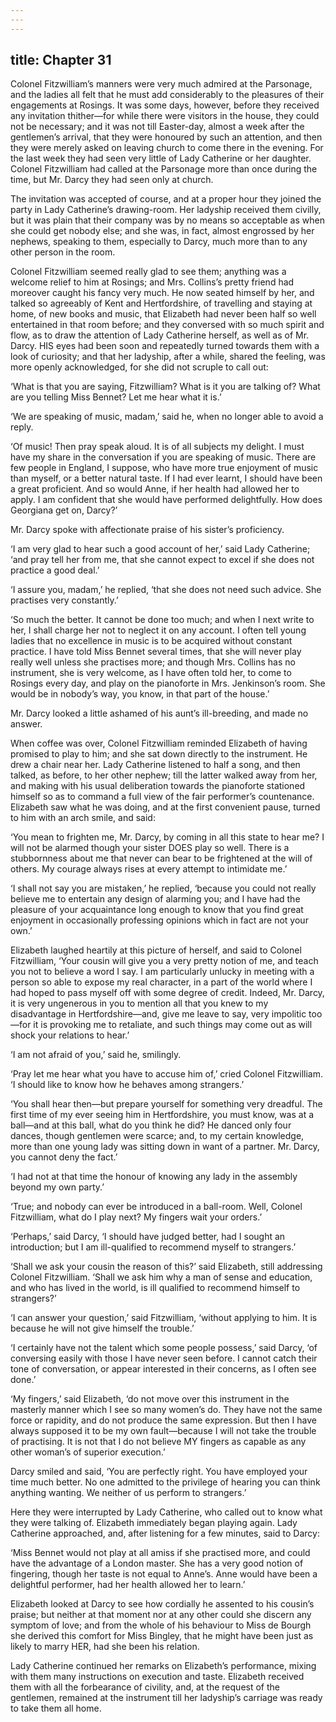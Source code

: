 ```yaml
---
---
---
```

title: Chapter 31
---

Colonel Fitzwilliam’s manners were very much admired at the Parsonage, and the ladies all felt that he must add considerably to the pleasures of their engagements at Rosings. It was some days, however, before they received any invitation thither—for while there were visitors in the house, they could not be necessary; and it was not till Easter-day, almost a week after the gentlemen’s arrival, that they were honoured by such an attention, and then they were merely asked on leaving church to come there in the evening. For the last week they had seen very little of Lady Catherine or her daughter. Colonel Fitzwilliam had called at the Parsonage more than once during the time, but Mr. Darcy they had seen only at church.

The invitation was accepted of course, and at a proper hour they joined the party in Lady Catherine’s drawing-room. Her ladyship received them civilly, but it was plain that their company was by no means so acceptable as when she could get nobody else; and she was, in fact, almost engrossed by her nephews, speaking to them, especially to Darcy, much more than to any other person in the room.

Colonel Fitzwilliam seemed really glad to see them; anything was a welcome relief to him at Rosings; and Mrs. Collins’s pretty friend had moreover caught his fancy very much. He now seated himself by her, and talked so agreeably of Kent and Hertfordshire, of travelling and staying at home, of new books and music, that Elizabeth had never been half so well entertained in that room before; and they conversed with so much spirit and flow, as to draw the attention of Lady Catherine herself, as well as of Mr. Darcy. HIS eyes had been soon and repeatedly turned towards them with a look of curiosity; and that her ladyship, after a while, shared the feeling, was more openly acknowledged, for she did not scruple to call out:

‘What is that you are saying, Fitzwilliam? What is it you are talking of? What are you telling Miss Bennet? Let me hear what it is.’

‘We are speaking of music, madam,’ said he, when no longer able to avoid a reply.

‘Of music! Then pray speak aloud. It is of all subjects my delight. I must have my share in the conversation if you are speaking of music. There are few people in England, I suppose, who have more true enjoyment of music than myself, or a better natural taste. If I had ever learnt, I should have been a great proficient. And so would Anne, if her health had allowed her to apply. I am confident that she would have performed delightfully. How does Georgiana get on, Darcy?’

Mr. Darcy spoke with affectionate praise of his sister’s proficiency.

‘I am very glad to hear such a good account of her,’ said Lady Catherine; ‘and pray tell her from me, that she cannot expect to excel if she does not practice a good deal.’

‘I assure you, madam,’ he replied, ‘that she does not need such advice. She practises very constantly.’

‘So much the better. It cannot be done too much; and when I next write to her, I shall charge her not to neglect it on any account. I often tell young ladies that no excellence in music is to be acquired without constant practice. I have told Miss Bennet several times, that she will never play really well unless she practises more; and though Mrs. Collins has no instrument, she is very welcome, as I have often told her, to come to Rosings every day, and play on the pianoforte in Mrs. Jenkinson’s room. She would be in nobody’s way, you know, in that part of the house.’

Mr. Darcy looked a little ashamed of his aunt’s ill-breeding, and made no answer.

When coffee was over, Colonel Fitzwilliam reminded Elizabeth of having promised to play to him; and she sat down directly to the instrument. He drew a chair near her. Lady Catherine listened to half a song, and then talked, as before, to her other nephew; till the latter walked away from her, and making with his usual deliberation towards the pianoforte stationed himself so as to command a full view of the fair performer’s countenance. Elizabeth saw what he was doing, and at the first convenient pause, turned to him with an arch smile, and said:

‘You mean to frighten me, Mr. Darcy, by coming in all this state to hear me? I will not be alarmed though your sister DOES play so well. There is a stubbornness about me that never can bear to be frightened at the will of others. My courage always rises at every attempt to intimidate me.’

‘I shall not say you are mistaken,’ he replied, ‘because you could not really believe me to entertain any design of alarming you; and I have had the pleasure of your acquaintance long enough to know that you find great enjoyment in occasionally professing opinions which in fact are not your own.’

Elizabeth laughed heartily at this picture of herself, and said to Colonel Fitzwilliam, ‘Your cousin will give you a very pretty notion of me, and teach you not to believe a word I say. I am particularly unlucky in meeting with a person so able to expose my real character, in a part of the world where I had hoped to pass myself off with some degree of credit. Indeed, Mr. Darcy, it is very ungenerous in you to mention all that you knew to my disadvantage in Hertfordshire—and, give me leave to say, very impolitic too—for it is provoking me to retaliate, and such things may come out as will shock your relations to hear.’

‘I am not afraid of you,’ said he, smilingly.

‘Pray let me hear what you have to accuse him of,’ cried Colonel Fitzwilliam. ‘I should like to know how he behaves among strangers.’

‘You shall hear then—but prepare yourself for something very dreadful. The first time of my ever seeing him in Hertfordshire, you must know, was at a ball—and at this ball, what do you think he did? He danced only four dances, though gentlemen were scarce; and, to my certain knowledge, more than one young lady was sitting down in want of a partner. Mr. Darcy, you cannot deny the fact.’

‘I had not at that time the honour of knowing any lady in the assembly beyond my own party.’

‘True; and nobody can ever be introduced in a ball-room. Well, Colonel Fitzwilliam, what do I play next? My fingers wait your orders.’

‘Perhaps,’ said Darcy, ‘I should have judged better, had I sought an introduction; but I am ill-qualified to recommend myself to strangers.’

‘Shall we ask your cousin the reason of this?’ said Elizabeth, still addressing Colonel Fitzwilliam. ‘Shall we ask him why a man of sense and education, and who has lived in the world, is ill qualified to recommend himself to strangers?’

‘I can answer your question,’ said Fitzwilliam, ‘without applying to him. It is because he will not give himself the trouble.’

‘I certainly have not the talent which some people possess,’ said Darcy, ‘of conversing easily with those I have never seen before. I cannot catch their tone of conversation, or appear interested in their concerns, as I often see done.’

‘My fingers,’ said Elizabeth, ‘do not move over this instrument in the masterly manner which I see so many women’s do. They have not the same force or rapidity, and do not produce the same expression. But then I have always supposed it to be my own fault—because I will not take the trouble of practising. It is not that I do not believe MY fingers as capable as any other woman’s of superior execution.’

Darcy smiled and said, ‘You are perfectly right. You have employed your time much better. No one admitted to the privilege of hearing you can think anything wanting. We neither of us perform to strangers.’

Here they were interrupted by Lady Catherine, who called out to know what they were talking of. Elizabeth immediately began playing again. Lady Catherine approached, and, after listening for a few minutes, said to Darcy:

‘Miss Bennet would not play at all amiss if she practised more, and could have the advantage of a London master. She has a very good notion of fingering, though her taste is not equal to Anne’s. Anne would have been a delightful performer, had her health allowed her to learn.’

Elizabeth looked at Darcy to see how cordially he assented to his cousin’s praise; but neither at that moment nor at any other could she discern any symptom of love; and from the whole of his behaviour to Miss de Bourgh she derived this comfort for Miss Bingley, that he might have been just as likely to marry HER, had she been his relation.

Lady Catherine continued her remarks on Elizabeth’s performance, mixing with them many instructions on execution and taste. Elizabeth received them with all the forbearance of civility, and, at the request of the gentlemen, remained at the instrument till her ladyship’s carriage was ready to take them all home.